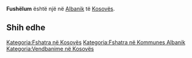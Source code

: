 {{Fshat në 
 | Emri                = Fushëlum
 | EmriAlt                = 
 | NAME_SHORT_FORM=      
 | NAME_GENERIC=      
 | NAME_SORT_NAME_RO=      FUSHELUM
 | FULL_NAME_RO = Fushëlum
 | FULL_NAME_ND_RO=Fushelum
 | SORT_NAME_RG=FUSHELUM
 | FULL_NAME_RG=Fushëlum
 | FULL_NAME_ND_RG=Fushelum
 | SRP_NAME_SHORT_FORM=      
 | SRP_NAME_GENERIC=      
 | SRP_NAME_SORT_NAME_RO=      
 | SRP_FULL_NAME_RO = 
 | SRP_FULL_NAME_ND_RO=
 | SRP_SORT_NAME_RG=
 | SRP_FULL_NAME_RG=
 | SRP_FULL_NAME_ND_RG=
 | Emri (Rasa dhanore) = 
 | Figura              = 
 | Shteti              = Kosovo
 | Komuna              = Albanik
 | Kodi postar         = 
 | Sipërfaqja          = 

 | Popullsia           = 

 | Regj. i popullsisë  = 
 | Dend. e popullsisë  = 
 | Faqja zyrtare       = 
 <!--- Koordinatat ----> 
 | Gjerësia            = 42.586944
 | Gjatësia            = 20.535556
 | Lartësia            = 
}}
'''Fushëlum''' është një [[]] në [[Albanik]] të [[Kosovës]].

<!-- == Gjeografia == -->
<!-- == Historia == -->
<!-- == Demografia == -->
== Shih edhe ==
{{Komuna Albanik}}
{{Kosovo-Administrata-Cung}}

[[Kategoria:Fshatra në Kosovës]]
[[Kategoria:Fshatra në Kommunes Albanik]]
[[Kategoria:Vendbanime në Kosovës]]